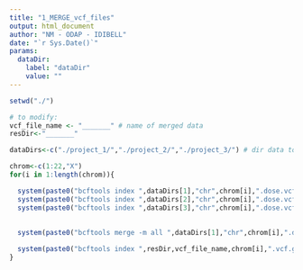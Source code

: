 ```yaml
---
title: "1_MERGE_vcf_files"
output: html_document
author: "NM - ODAP - IDIBELL"
date: "`r Sys.Date()`"
params:
  dataDir:
    label: "dataDir"
    value: ""
---
```






```r
setwd("./")

# to modify:
vcf_file_name <- "_______" # name of merged data
resDir<-"_______"

dataDirs<-c("./project_1/","./project_2/","./project_3/") # dir data to merge

```



```r
chrom<-c(1:22,"X")
for(i in 1:length(chrom)){

  system(paste0("bcftools index ",dataDirs[1],"chr",chrom[i],".dose.vcf.gz"))
  system(paste0("bcftools index ",dataDirs[2],"chr",chrom[i],".dose.vcf.gz"))
  system(paste0("bcftools index ",dataDirs[3],"chr",chrom[i],".dose.vcf.gz"))
 
  
  system(paste0("bcftools merge -m all ",dataDirs[1],"chr",chrom[i],".dose.vcf.gz ",dataDirs[2],"chr",chrom[i],".dose.vcf.gz ",dataDirs[3],"chr",chrom[i],".dose.vcf.gz ",dataDirs[4],"chr",chrom[i],".dose.vcf.gz -Oz -o ",resDir,vcf_file_name,chrom[i],".vcf.gz"))

  system(paste0("bcftools index ",resDir,vcf_file_name,chrom[i],".vcf.gz"))
}
```

